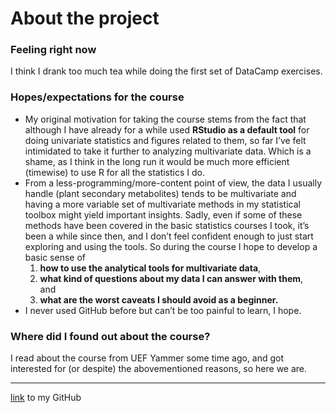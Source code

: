 
# About the project

### Feeling right now
I think I drank too much tea while doing the first set of DataCamp exercises.  

### Hopes/expectations for the course
* My original motivation for taking the course stems from the fact that although I have already for a while used __RStudio as a default tool__ for doing univariate statistics and figures related to them, so far I've felt intimidated to take it further to analyzing multivariate data. Which is a shame, as I think in the long run it would be much more efficient (timewise) to use R for all the statistics I do. 
* From a less-programming/more-content point of view, the data I usually handle (plant secondary metabolites) tends to be multivariate and having a more variable set of multivariate methods in my statistical toolbox might yield important insights. Sadly, even if some of these methods have been covered in the basic statistics courses I took, it's been a while since then, and I don't feel confident enough to just start exploring and using the tools. So during the course I hope to develop a basic sense of 
  (@) __how to use the analytical tools for multivariate data__, 
  (@) __what kind of questions about my data I can answer with them__,  
and 
  (@) __what are the worst caveats I should avoid as a beginner.__
* I never used GitHub before but can't be too painful to learn, I hope.  

### Where did I found out about the course?
I read about the course from UEF Yammer some time ago, and got interested for (or despite) the abovementioned reasons, so here we are.  

***
[link](https://github.com/pthitz/IODS-project) to my GitHub
